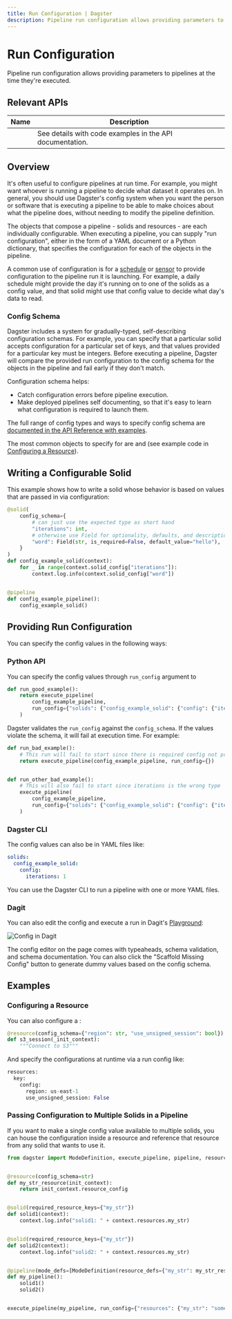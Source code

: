```yaml
---
title: Run Configuration | Dagster
description: Pipeline run configuration allows providing parameters to pipelines at the time they're executed.
---
```


# Run Configuration

Pipeline run configuration allows providing parameters to pipelines at the time they're executed.

## Relevant APIs

| Name                                                 | Description                                              |
| ---------------------------------------------------- | -------------------------------------------------------- |
| <PyObject module="dagster" object="ConfigSchema"  /> | See details with code examples in the API documentation. |

## Overview

It's often useful to configure pipelines at run time. For example, you might want whoever is running a pipeline to decide what dataset it operates on. In general, you should use Dagster's config system when you want the person or software that is executing a pipeline to be able to make choices about what the pipeline does, without needing to modify the pipeline definition.

The objects that compose a pipeline - solids and resources - are each individually configurable. When executing a pipeline, you can supply "run configuration", either in the form of a YAML document or a Python dictionary, that specifies the configuration for each of the objects in the pipeline.

A common use of configuration is for a [schedule](/concepts/partitions-schedules-sensors/schedules) or [sensor](/concepts/partitions-schedules-sensors/schedules) to provide configuration to the pipeline run it is launching. For example, a daily schedule might provide the day it's running on to one of the solids as a config value, and that solid might use that config value to decide what day's data to read.

### Config Schema

Dagster includes a system for gradually-typed, self-describing configuration schemas. For example, you can specify that a particular solid accepts configuration for a particular set of keys, and that values provided for a particular key must be integers. Before executing a pipeline, Dagster will compare the provided run configuration to the config schema for the objects in the pipeline and fail early if they don't match.

Configuration schema helps:

- Catch configuration errors before pipeline execution.
- Make deployed pipelines self documenting, so that it's easy to learn what configuration is required to launch them.

The full range of config types and ways to specify config schema are [documented in the API Reference with examples](/\_apidocs/config).

The most common objects to specify <PyObject module="dagster" object="ConfigSchema" /> for are <PyObject module="dagster" object="SolidDefinition" /> and <PyObject module="dagster" object="ResourceDefinition" /> (see example code in [Configuring a Resource](#configuring-a-resource)).

## Writing a Configurable Solid

This example shows how to write a solid whose behavior is based on values that are passed in via configuration:

```python file=/concepts/configuration/example.py startafter=start_solid_config_schema endbefore=end_solid_config_schema
@solid(
    config_schema={
        # can just use the expected type as short hand
        "iterations": int,
        # otherwise use Field for optionality, defaults, and descriptions
        "word": Field(str, is_required=False, default_value="hello"),
    }
)
def config_example_solid(context):
    for _ in range(context.solid_config["iterations"]):
        context.log.info(context.solid_config["word"])


@pipeline
def config_example_pipeline():
    config_example_solid()
```

## Providing Run Configuration

You can specify the config values in the following ways:

### Python API

You can specify the config values through `run_config` argument to <PyObject module="dagster" object="execute_pipeline" />

```python file=/concepts/configuration/example.py startafter=start_solid_config_good endbefore=end_solid_config_good
def run_good_example():
    return execute_pipeline(
        config_example_pipeline,
        run_config={"solids": {"config_example_solid": {"config": {"iterations": 1}}}},
    )
```

Dagster validates the `run_config` against the `config_schema`. If the values violate the schema, it will fail at execution time. For example:

```python file=/concepts/configuration/example.py startafter=start_solid_config_bad endbefore=end_solid_config_bad
def run_bad_example():
    # This run will fail to start since there is required config not provided
    return execute_pipeline(config_example_pipeline, run_config={})


def run_other_bad_example():
    # This will also fail to start since iterations is the wrong type
    execute_pipeline(
        config_example_pipeline,
        run_config={"solids": {"config_example_solid": {"config": {"iterations": "banana"}}}},
    )
```

### Dagster CLI

The config values can also be in YAML files like:

```YAML file=/concepts/configuration/good.yaml
solids:
  config_example_solid:
    config:
      iterations: 1
```

You can use the Dagster CLI <PyObject module="dagster-pipeline-execute" object="--config" displayText="dagster pipeline execute --config" /> to run a pipeline with one or more YAML files.

### Dagit

You can also edit the config and execute a run in Dagit's [Playground](/concepts/dagit/dagit#playground):

<Image
alt="Config in Dagit"
src="/images/concepts/config-dagit.png"
width={3808}
height={2414}
/>

The config editor on the page comes with typeaheads, schema validation, and schema documentation. You can also click the "Scaffold Missing Config" button to generate dummy values based on the config schema.

## Examples

### Configuring a Resource

You can also configure a <PyObject module="dagster" object="ResourceDefinition" />:

```python file=/concepts/configuration/configured_example.py startafter=start_solid_marker endbefore=end_solid_marker
@resource(config_schema={"region": str, "use_unsigned_session": bool})
def s3_session(_init_context):
    """Connect to S3"""
```

And specify the configurations at runtime via a run config like:

```python file=/concepts/configuration/configured_example.yaml
resources:
  key:
    config:
      region: us-east-1
      use_unsigned_session: False
```

### Passing Configuration to Multiple Solids in a Pipeline

If you want to make a single config value available to multiple solids, you can house the configuration inside a resource and reference that resource from any solid that wants to use it.

```python file=/concepts/configuration/multiple_solids.py
from dagster import ModeDefinition, execute_pipeline, pipeline, resource, solid


@resource(config_schema=str)
def my_str_resource(init_context):
    return init_context.resource_config


@solid(required_resource_keys={"my_str"})
def solid1(context):
    context.log.info("solid1: " + context.resources.my_str)


@solid(required_resource_keys={"my_str"})
def solid2(context):
    context.log.info("solid2: " + context.resources.my_str)


@pipeline(mode_defs=[ModeDefinition(resource_defs={"my_str": my_str_resource})])
def my_pipeline():
    solid1()
    solid2()


execute_pipeline(my_pipeline, run_config={"resources": {"my_str": "some_value"}})
```
